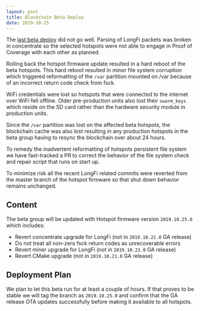 ```yaml
---
layout: post
title: Blockchain Beta Deploy
date: 2019-10-25
---
```


The [last beta deploy](https://docs.helium.com/blog/2019/20/23/beta-deploy) did not go well. Parsing
of LongFi packets was broken in concentrate so the selected hotspots were not able to engage in
Proof of Coverage with each other as planned.

<!--truncate-->

Rolling back the hotspot firmware update resulted in a hard reboot of the beta hotspots. This hard
reboot resulted in minor file system corruption which triggered reformatting of the `/var` partition
mounted on /var because of an incorrect return code check from fsck.

WiFi credentials were lost so hotspots that were connected to the internet over WiFi fell offline.
Older pre-production units also lost their `swarm_keys` which reside on the SD card rather than the
hardware security module in production units.

Since the `/var` partition was lost on the affected beta hotspots, the blockchain cache was also
lost resulting in any production hotspots in the beta group having to resync the blockchain over
about 24 hours.

To remedy the inadvertent reformatting of hotspots persistent file system we have fast-tracked a PR
to correct the behavior of the file system check and repair script that runs on start up.

To minimize risk all the recent LongFi related commits were reverted from the master branch of the
hotspot firmware so that shut down behavior remains unchanged.

## Content

The beta group will be updated with Hotspot firmware version `2019.10.25.0` which includes:

- Revert concentrate upgrade for LongFi (not in `2019.10.21.0` GA release)
- Do not treat all non-zero fsck return codes as unrecoverable errors
- Revert miner upgrade for LongFi (not in `2019.10.21.0` GA release)
- Revert CMake upgrade (not in `2019.10.21.0` GA release)

## Deployment Plan

We plan to let this beta run for at least a couple of hours. If that proves to be stable we will tag
the branch as `2019.10.25.0` and confirm that the GA release OTA updates successfully before making
it available to all hotspots.
